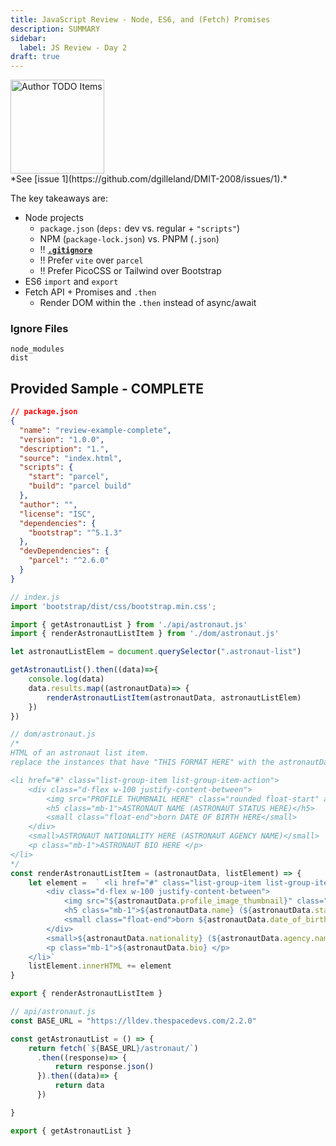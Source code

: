 ```yaml
---
title: JavaScript Review - Node, ES6, and (Fetch) Promises
description: SUMMARY
sidebar:
  label: JS Review - Day 2
draft: true
---
```



<Image src={todo} alt="Author TODO Items" class="float-end ml-3" width="150" />
<Aside title="Work-In-Progress (WIP)" type="caution">
*See [issue 1](https://github.com/dgilleland/DMIT-2008/issues/1).*
</Aside>

The key takeaways are:

- Node projects
  - `package.json` (`deps:` dev vs. regular + `"scripts"`)
  - NPM (`package-lock.json`) vs. PNPM (`.json`)
  - ‼️ [**`.gitignore`**](#ignore-files)
  - ‼️ Prefer `vite` over `parcel`
  - ‼️ Prefer PicoCSS or Tailwind over Bootstrap
- ES6 `import` and `export`
- Fetch API + Promises and `.then`
  - Render DOM within the `.then` instead of async/await

### Ignore Files

```git
node_modules
dist
```

## Provided Sample - COMPLETE

```json
// package.json
{
  "name": "review-example-complete",
  "version": "1.0.0",
  "description": "1.",
  "source": "index.html",
  "scripts": {
    "start": "parcel",
    "build": "parcel build"
  },
  "author": "",
  "license": "ISC",
  "dependencies": {
    "bootstrap": "^5.1.3"
  },
  "devDependencies": {
    "parcel": "^2.6.0"
  }
}
```

```js
// index.js
import 'bootstrap/dist/css/bootstrap.min.css';

import { getAstronautList } from './api/astronaut.js'
import { renderAstronautListItem } from './dom/astronaut.js'

let astronautListElem = document.querySelector(".astronaut-list")

getAstronautList().then((data)=>{
    console.log(data)
    data.results.map((astronautData)=> {
        renderAstronautListItem(astronautData, astronautListElem)
    })
})
```

```js
// dom/astronaut.js
/*
HTML of an astronaut list item.
replace the instances that have "THIS FORMAT HERE" with the astronautData.

<li href="#" class="list-group-item list-group-item-action">
    <div class="d-flex w-100 justify-content-between">
        <img src="PROFILE THUMBNAIL HERE" class="rounded float-start" alt=""">    
        <h5 class="mb-1">ASTRONAUT NAME (ASTRONAUT STATUS HERE)</h5>
        <small class="float-end">born DATE OF BIRTH HERE</small>
    </div>
    <small>ASTRONAUT NATIONALITY HERE (ASTRONAUT AGENCY NAME)</small>    
    <p class="mb-1">ASTRONAUT BIO HERE </p>
</li>
*/
const renderAstronautListItem = (astronautData, listElement) => {
    let element =  ` <li href="#" class="list-group-item list-group-item-action">
        <div class="d-flex w-100 justify-content-between">
            <img src="${astronautData.profile_image_thumbnail}" class="rounded float-start" alt="...">    
            <h5 class="mb-1">${astronautData.name} (${astronautData.status.name})</h5>
            <small class="float-end">born ${astronautData.date_of_birth}</small>
        </div>
        <small>${astronautData.nationality} (${astronautData.agency.name})</small>    
        <p class="mb-1">${astronautData.bio} </p>
    </li>`
    listElement.innerHTML += element
}

export { renderAstronautListItem }
```

```js
// api/astronaut.js
const BASE_URL = "https://lldev.thespacedevs.com/2.2.0"

const getAstronautList = () => {
    return fetch(`${BASE_URL}/astronaut/`)
      .then((response)=> {
          return response.json()
      }).then((data)=> {
          return data
      })

}

export { getAstronautList }
```

